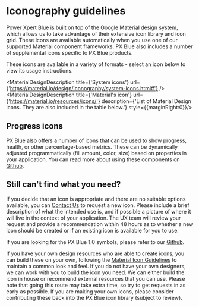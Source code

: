 
# Iconography guidelines

Power Xpert Blue is built on top of the Google Material design system, which allows us to take advantage
of their extensive icon library and icon grid. These icons are available automatically when you use one
of our supported Material component frameworks. PX Blue also includes a number of supplemental icons
specific to PX Blue products.

These icons are available in a variety of formats - select an icon below to view its usage instructions.

<span /><MaterialDesignDescription title={'System icons'} url={'https://material.io/design/iconography/system-icons.html#'} /><MaterialDesignDescription title={'Material\'s icon'} url={'https://material.io/resources/icons/'} description={'List of Material Design icons. They are also included in the table below.'} style={{marginRight:0}}/>
<IconBrowser />

## Progress icons

PX Blue also offers a number of icons that can be used to show progress, health, or other
percentage-based metrics. These can be dynamically adjusted programmatically (fill amount, color, size)
based on properties in your application. You can read more about using these components on
[Github](https://github.com/pxblue/icons/tree/master/progress).

<ProgressIconCard />

## Still can't find what you need?

If you decide that an icon is appropriate and there are no suitable options available, you can
[Contact Us](/community/contactus) to request a new icon. Please include a brief description of what the intended use is, and if possible a
picture of where it will live in the context of your application. The UX team will review your request
and provide a recommendation within 48 hours as to whether a new icon should be created or if an
existing icon is available for you to use.

If you are looking for the PX Blue 1.0 symbols, please refer to our [Github](https://github.com/pxblue/icons/tree/master/symbols).

If you have your own design resources who are able to create icons, you can build these on your own,
following the [Material Icon Guidelines](https://material.io/design/iconography/system-icons.html)
to maintain a common look and feel. If you do not have your own designers, we can work with you to build
the icon you need. We can either build the icon in house or recommend external resources that you can
use. Please note that going this route may take extra time, so try to get requests in as early as
possible. If you are making your own icons, please consider contributing these back into the PX Blue
icon library (subject to review).
